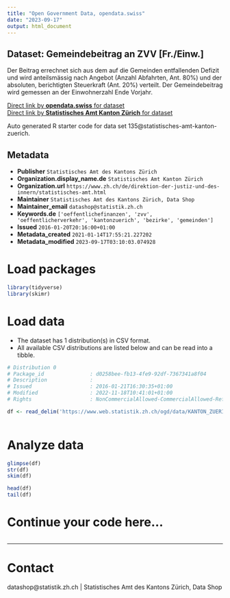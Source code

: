 ```yaml
---
title: "Open Government Data, opendata.swiss"
date: "2023-09-17"
output: html_document
---
```


## Dataset: Gemeindebeitrag an ZVV [Fr./Einw.]

Der Beitrag errechnet sich aus dem auf die Gemeinden entfallenden Defizit und wird anteilsmässig nach Angebot (Anzahl Abfahrten, Ant. 80%) und der absoluten, berichtigten Steuerkraft (Ant. 20%) verteilt. Der Gemeindebeitrag wird gemessen an der Einwohnerzahl Ende Vorjahr.

[Direct link by **opendata.swiss** for dataset](https://opendata.swiss/de/dataset/gemeindebeitrag-an-zvv-fr-einw)<br>
[Direct link by **Statistisches Amt Kanton Zürich** for dataset](https://www.zh.ch/de/politik-staat/gemeinden/gemeindeportraet.html)

Auto generated R starter code for data set 135@statistisches-amt-kanton-zuerich.

## Metadata

- **Publisher** `Statistisches Amt des Kantons Zürich`
- **Organization.display_name.de** `Statistisches Amt Kanton Zürich`
- **Organization.url** `https://www.zh.ch/de/direktion-der-justiz-und-des-innern/statistisches-amt.html`
- **Maintainer** `Statistisches Amt des Kantons Zürich, Data Shop`
- **Maintainer_email** `datashop@statistik.zh.ch`
- **Keywords.de** `['oeffentlichefinanzen', 'zvv', 'oeffentlicherverkehr', 'kantonzuerich', 'bezirke', 'gemeinden']`
- **Issued** `2016-01-20T20:16:00+01:00`
- **Metadata_created** `2021-01-14T17:55:21.227202`
- **Metadata_modified** `2023-09-17T03:10:03.074928`


# Load packages

```r

library(tidyverse)
library(skimr)

```

# Load data

-   The dataset has 1 distribution(s) in CSV format.
-   All available CSV distributions are listed below and can be read into a tibble.

```r

# Distribution 0
# Package_id               : d0258bee-fb13-4fe9-92df-7367341a8f04
# Description              : 
# Issued                   : 2016-01-21T16:30:35+01:00
# Modified                 : 2022-11-18T10:41:01+01:00
# Rights                   : NonCommercialAllowed-CommercialAllowed-ReferenceRequired

df <- read_delim('https://www.web.statistik.zh.ch/ogd/data/KANTON_ZUERICH_390.csv')



```

# Analyze data

```r

glimpse(df)
str(df)
skim(df)

head(df)
tail(df)

```

# Continue your code here...

```r

```

------------------------------------------------------------------------

# Contact

datashop@statistik.zh.ch | Statistisches Amt des Kantons Zürich, Data Shop
